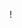 
<Carte />

! [](https://raw.githubusercontent.com/medialab/portic-datasprint-2021/main/preliminary_inquiry/dumps/visualisations/croisement%20ports%20Portic%20bureaux%20des%20Fermes%20Navigo%20-%20datasprint%20PORTIC%202021/Ports%20de%20la%20r%C3%A9gion%20Poitou%2C%20Aunis%2C%20Saintonge%20en%201789.svg>)